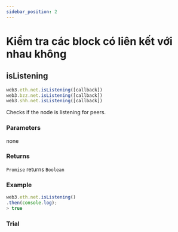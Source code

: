 ```yaml
---
sidebar_position: 2
---
```


# Kiểm tra các block có liên kết với nhau không

## isListening
```javascript
web3.eth.net.isListening([callback])
web3.bzz.net.isListening([callback])
web3.shh.net.isListening([callback])
```
Checks if the node is listening for peers.
### Parameters
none
### Returns
`Promise` returns `Boolean`
### Example
```javascript
web3.eth.net.isListening()
.then(console.log);
> true
```
### Trial
<IsListening/>